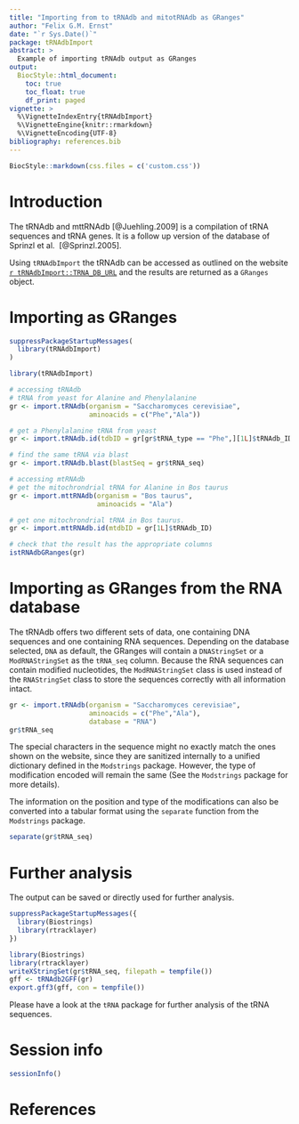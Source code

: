 ```yaml
---
title: "Importing from to tRNAdb and mitotRNAdb as GRanges"
author: "Felix G.M. Ernst"
date: "`r Sys.Date()`"
package: tRNAdbImport
abstract: >
  Example of importing tRNAdb output as GRanges
output:
  BiocStyle::html_document:
    toc: true
    toc_float: true
    df_print: paged
vignette: >
  %\VignetteIndexEntry{tRNAdbImport}
  %\VignetteEngine{knitr::rmarkdown}
  %\VignetteEncoding{UTF-8}
bibliography: references.bib
---
```


```r
BiocStyle::markdown(css.files = c('custom.css'))
```

# Introduction

The tRNAdb and mttRNAdb [@Juehling.2009] is a compilation of tRNA sequences and 
tRNA genes. It is a follow up version of the database of Sprinzl et al. 
[@Sprinzl.2005].

Using `tRNAdbImport` the tRNAdb can be accessed as outlined on the website 
[`r tRNAdbImport::TRNA_DB_URL`](`r tRNAdbImport::TRNA_DB_URL`) and the results
are returned as a `GRanges` object.

# Importing as GRanges

```r
suppressPackageStartupMessages(
  library(tRNAdbImport)
)
```
```r
library(tRNAdbImport)
```
```r
# accessing tRNAdb
# tRNA from yeast for Alanine and Phenylalanine
gr <- import.tRNAdb(organism = "Saccharomyces cerevisiae",
                    aminoacids = c("Phe","Ala"))
```
```r
# get a Phenylalanine tRNA from yeast
gr <- import.tRNAdb.id(tdbID = gr[gr$tRNA_type == "Phe",][1L]$tRNAdb_ID)
```
```r
# find the same tRNA via blast
gr <- import.tRNAdb.blast(blastSeq = gr$tRNA_seq)
```
```r
# accessing mtRNAdb
# get the mitochrondrial tRNA for Alanine in Bos taurus
gr <- import.mttRNAdb(organism = "Bos taurus", 
                      aminoacids = "Ala")
```
```r
# get one mitochrondrial tRNA in Bos taurus. 
gr <- import.mttRNAdb.id(mtdbID = gr[1L]$tRNAdb_ID)
```
```r
# check that the result has the appropriate columns
istRNAdbGRanges(gr)
```

# Importing as GRanges from the RNA database

The tRNAdb offers two different sets of data, one containing DNA sequences and
one containing RNA sequences. Depending on the database selected, `DNA` as 
default, the GRanges will contain a `DNAStringSet` or a `ModRNAStringSet` as
the `tRNA_seq` column. Because the RNA sequences can contain modified 
nucleotides, the `ModRNAStringSet` class is used instead of the `RNAStringSet` 
class to store the sequences correctly with all information intact.

```r
gr <- import.tRNAdb(organism = "Saccharomyces cerevisiae",
                    aminoacids = c("Phe","Ala"),
                    database = "RNA")
gr$tRNA_seq
```

The special characters in the sequence might no exactly match the ones shown on
the website, since they are sanitized internally to a unified dictionary defined
in the `Modstrings` package. However, the type of modification encoded will 
remain the same (See the `Modstrings` package for more details).

The information on the position and type of the modifications can also be 
converted into a tabular format using the `separate` function from the 
`Modstrings` package.

```r
separate(gr$tRNA_seq)
```

# Further analysis

The output can be saved or directly used for further analysis.

```r
suppressPackageStartupMessages({
  library(Biostrings)
  library(rtracklayer)
})
```
```r
library(Biostrings)
library(rtracklayer)
writeXStringSet(gr$tRNA_seq, filepath = tempfile())
gff <- tRNAdb2GFF(gr)
export.gff3(gff, con = tempfile())
```

Please have a look at the `tRNA` package for further analysis of the tRNA
sequences.

# Session info

```r
sessionInfo()
```

# References
